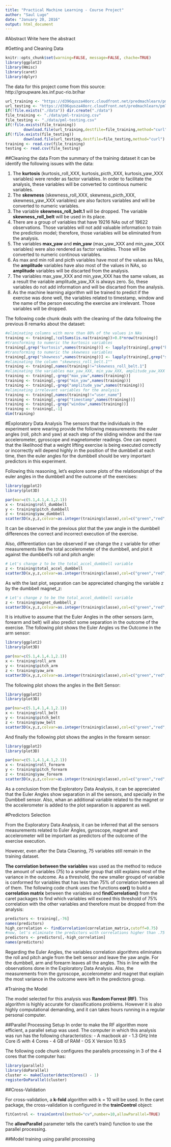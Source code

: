 ```yaml
---
title: "Practical Machine Learning - Course Project"
author: "Saul Lugo"
date: "January 20, 2016"
output: html_document
---
```


#Abstract
Write here the abstract

#Getting and Cleaning Data
```r
knitr::opts_chunk$set(warning=FALSE, message=FALSE, chache=TRUE)
library(ggplot2)
library(Hmisc)
library(caret)
library(dplyr)
```
The data for this project come from this source: http://groupware.les.inf.puc-rio.br/har
```r
url_training <- "https://d396qusza40orc.cloudfront.net/predmachlearn/pml-training.csv"
url_testing <- "https://d396qusza40orc.cloudfront.net/predmachlearn/pml-testing.csv"
if(!file.exists("./data")) dir.create("./data")
file_training <- "./data/pml-training.csv"
file_testing <- "./data/pml-testing.csv"
if(!file.exists(file_training))
        download.file(url_training,destfile=file_training,method="curl")
if(!file.exists(file_testing))
        download.file(url_testing,destfile=file_testing,method="curl")
training <- read.csv(file_training)
testing <- read.csv(file_testing)
```

##Cleaning the data
From the summary of the training dataset it can be identify the following issues with the data:

1) The **kurtosis** (kurtosis_roll_XXX, kurtosis_picth_XXX, kurtosis_yaw_XXX variables) were render as factor variables. In order to facilitate the analysis, these variables will be converted to continous numeric variables.
2) The **skewness** (skewness_roll_XXX, skewness_picth_XXX, skewness_yaw_XXX variables) are also factors variables and will be converted to numeric variables.
3) The variable **skewness_roll_belt.1** will be dropped. The variable **skewness_roll_belt** will be used in its place.
4) There are a group of variables that have 19216 NAs out of 19622 observations. Those variables will not add valuable information to train the prediction model; therefore, those variables will be eliminated from the analysis.
5) The variables **max_yaw** and **min_yaw** (max_yaw_XXX and min_yaw_XXX variables) were also rendered as factor variables. Those will be converted to numeric continous variables.
6) As max and min roll and picth variables have most of the values as NAs, the **amplitude** variables have also most of the values in NAs, so **amplitude** variables will be discarted from the analysis.
7) The variables max_yaw_XXX and min_yaw_XXX has the same values, as a result the variable amplitude_yaw_XX is always zero. So, these variables do not add information and will be discarted from the analysis.
8) As the machine learning algorithm will be trained to predict if the exercise was done well, the variables related to timestamp, window and the name of the person executing the exercise are irrelevant. Those variables will be dropped.

The following code chunk deals with the cleaning of the data following the previous 8 remarks about the dataset:

```r
#eliminating columns with more than 80% of the values in NAs
training <- training[,!colSums(is.na(training))>0.8*nrow(training)]
#transforming to numeric the kurtosis variables
training[,grep("kurtosis",names(training))] <- lapply(training[,grep("kurtosis",names(training))],as.numeric)
#transforming to numeric the skewness variables
training[,grep("skewness",names(training))] <- lapply(training[,grep("skewness",names(training))],as.numeric)
#eliminating the column "skewness_roll_belt.1""
training <- training[,names(training)!="skewness_roll_belt.1"]
#eliminating the variables max_yaw_XXX, min_yaw_XXX, amplitude_yaw_XXX
training <- training[,-grep("max_yaw",names(training))]
training <- training[,-grep("min_yaw",names(training))]
training <- training[,-grep("amplitude_yaw",names(training))]
#eliminating irrelevant variables for the analysis
training <- training[,names(training)!="user_name"]
training <- training[,-grep("timestamp",names(training))]
training <- training[,-grep("window",names(training))]
training <- training[,-1]
dim(training)
```

#Exploratory Data Analysis
The sensors that the individuals in the experiment were wearing provide the following measurements: the euler angles (roll, pitch and yaw) at each step of the sliding window and the raw accelerometer, gyroscope and magnetometer readings. One can expect that the likelihood that a weight lifting exercise is being executed correctly or incorrectly will depend highly in the position of the dumbbell at each time, then the euler angles for the dumbbell should be very important predictors in this experiment.

Following this reasoning, let's explore some plots of the relationshipt of the euler angles in the dumbbell and the outcome of the exercises:

```r
library(ggplot2)
library(plot3D)

par(mar=c(5.1,4.1,4.1,2.1))
x <- training$roll_dumbbell
y <- training$pitch_dumbbell
z <- training$yaw_dumbbell
scatter3D(x,y,z,colvar=as.integer(training$classe),col=c("green","red","blue","black","orange"),pch=16,cex=1,clim=c(1,5),ticktype="detailed",phi=20,theta=20,xlab="roll",ylab="pitch",zlab="yaw",main="Exercise Execution vs Dumbbell Euler Angles",colkey = list(at = c(1,2,3,4,5),side = 1,addlines=FALSE,length=0.5,width=0.5,labels=c("A","B","C","D","E")))
```

It can be observed in the previous plot that the yaw angle in the dumbbell differences the correct and incorrect execution of the exercise.

Also, differentiation can be observed if we change the z variable for other measurements like the total accelerometer of the dumbbell, and plot it against the dumbbell's roll and pitch angle:

```r
# Let's change z to be the total_accel_dumbbell variable
z <- training$total_accel_dumbbell
scatter3D(x,y,z,colvar=as.integer(training$classe),col=c("green","red","blue","black","orange"),pch=16,cex=1,clim=c(1,5),ticktype="detailed",phi=20,theta=20,xlab="roll",ylab="pitch",zlab="total_accel",main="Dumbbell - roll/pitch vs total_accel",colkey = list(at = c(1,2,3,4,5),side = 1,addlines=FALSE,length=0.5,width=0.5,labels=c("A","B","C","D","E")))
```

As with the last plot, separation can be appreciated changing the variable z by the dumbbell magnet_z:

```r
# Let's change z to be the total_accel_dumbbell variable
z <- training$magnet_dumbbell_z
scatter3D(x,y,z,colvar=as.integer(training$classe),col=c("green","red","blue","black","orange"),pch=16,cex=1,clim=c(1,5),ticktype="detailed",phi=20,theta=20,xlab="roll",ylab="pitch",zlab="magnet_z",main="Dumbbell - roll/pitch vs magnet_z",colkey = list(at = c(1,2,3,4,5),side = 1,addlines=FALSE,length=0.5,width=0.5,labels=c("A","B","C","D","E")))
```

It is intuitive to assume that the Euler Angles in the other sensors (arm, forearm and belt) will also predict some separation in the outcome of the exercise. The following plot shows the Euler Angles vs the Outcome in the arm sensor:

```r
library(ggplot2)
library(plot3D)

par(mar=c(5.1,4.1,4.1,2.1))
x <- training$roll_arm
y <- training$pitch_arm
z <- training$yaw_arm
scatter3D(x,y,z,colvar=as.integer(training$classe),col=c("green","red","blue","black","orange"),pch=16,cex=1,clim=c(1,5),ticktype="detailed",phi=20,theta=20,xlab="roll",ylab="pitch",zlab="yaw",main="Exercise Execution vs Arm Euler Angles",colkey = list(at = c(1,2,3,4,5),side = 1,addlines=FALSE,length=0.5,width=0.5,labels=c("A","B","C","D","E")))
```

The following plot shows the angles in the Belt Sensor:

```r
library(ggplot2)
library(plot3D)

par(mar=c(5.1,4.1,4.1,2.1))
x <- training$roll_belt
y <- training$pitch_belt
z <- training$yaw_belt
scatter3D(x,y,z,colvar=as.integer(training$classe),col=c("green","red","blue","black","orange"),pch=16,cex=1,clim=c(1,5),ticktype="detailed",phi=20,theta=20,xlab="roll",ylab="pitch",zlab="yaw",main="Exercise Execution vs Belt Euler Angles",colkey = list(at = c(1,2,3,4,5),side = 1,addlines=FALSE,length=0.5,width=0.5,labels=c("A","B","C","D","E")))
```

And finally the following plot shows the angles in the forearm sensor:

```r
library(ggplot2)
library(plot3D)

par(mar=c(5.1,4.1,4.1,2.1))
x <- training$roll_forearm
y <- training$pitch_forearm
z <- training$yaw_forearm
scatter3D(x,y,z,colvar=as.integer(training$classe),col=c("green","red","blue","black","orange"),pch=16,cex=1,clim=c(1,5),ticktype="detailed",phi=20,theta=20,xlab="roll",ylab="pitch",zlab="yaw",main="Exercise Execution vs Forearm Euler Angles",colkey = list(at = c(1,2,3,4,5),side = 1,addlines=FALSE,length=0.5,width=0.5,labels=c("A","B","C","D","E")))
```

As a conclusion from the Exploratory Data Analysis, it can be appreciated that the Euler Angles show separation in all the sensors, and specially in the Dumbbell sensor. Also, whan an additional variable related to the magnet or the accelerometer is added to the plot separation is apparent as well.

#Predictors Selection

From the Exploratory Data Analysis, it can be inferred that all the sensors measurements related to Euler Angles, gyroscope, magnet and accelerometer will be important as predictors of the outcome of the exercise execution.

However, even after the Data Cleaning, 75 variables still remain in the training dataset.

**The correlation between the variables** was used as the method to reduce the amount of variables (75) to a smaller group that still explains most of the variance in the outcome. As a threshold, the new smaller groupd of variable is conformed for variables that has less than 75% of correlation between all of them. The following code chunk uses the functions **cor()** to build a **correlation matrix** between the variables and **findCorrelation()** from the caret packages to find which variables will exceed this threshold of 75% correlation with the other variables and therefore must be dropped from the analysis:

```r
predictors <- training[,-76]
names(predictors)
high_correlation <- findCorrelation(correlation_matrix,cutoff=0.75)
#now, let's eliminate the predictors with correlations higher than .75
predictors <- predictors[,-high_correlation]
names(predictors)
```

Regarding the Euler Angles, the variables correlation algorithms eliminates the roll and pitch angle from the belt sensor and leave the yaw angle. For the dumbbell, arm and forearm leaves all the angles. This in line with the observations done in the Exploratory Data Analysis. Also, the measurements from the gyroscope, accelerometer and magnet that explain the most variance in the outcome were left in the predictors group.

#Training the Model

The model selected for this analysis was **Random Forrest (RF)**. This algorithm is highly accurate for classifications problems. However it is also highly computational demanding, and it can takes hours running in a regular personal computer.

##Parallel Processing Setup
In order to make the RF algorithm more efficient, a parallel setup was used. The computer in which this analysis was run has the following characteristics:
- A macbook air
- 1.3 GHz Inte Core i5 with 4 Cores
- 4 GB of RAM
- OS X Version 10.9.5

The following code chunk configures the parallels processing in 3 of the 4 cores that the computer has:

```r
library(parallel)
library(doParallel)
cluster <- makeCluster(detectCores() - 1)
registerDoParallel(cluster)
```

##Cross-Validation

For cross-validation, a **k-fold** algorithm with k = 10 will be used. In the caret package, the cross-validation is configured in the **trainControl** object:

```r
fitControl <- trainControl(method="cv",number=10,allowParallel=TRUE)
```

The **allowParallel** parameter tells the caret's train() function to use the parallel processing.

##Model training using parallel processing

